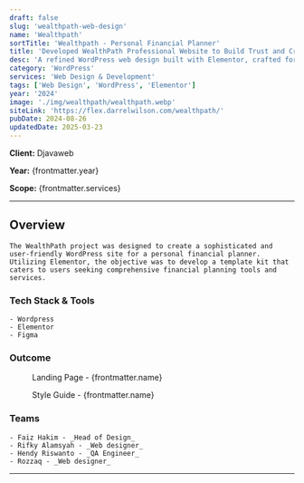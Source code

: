```yaml
---
draft: false
slug: 'wealthpath-web-design'
name: 'Wealthpath'
sortTitle: 'Wealthpath - Personal Financial Planner'
title: 'Developed WealthPath Professional Website to Build Trust and Credibility in Financial Planning'
desc: 'A refined WordPress web design built with Elementor, crafted for a personal financial planner template kit to enhance financial service experiences.'
category: 'WordPress'
services: 'Web Design & Development'
tags: ['Web Design', 'WordPress', 'Elementor']
year: '2024'
image: './img/wealthpath/wealthpath.webp'
siteLink: 'https://flex.darrelwilson.com/wealthpath/'
pubDate: 2024-08-26
updatedDate: 2025-03-23
---
```



**Client:** Djavaweb

**Year:** {frontmatter.year}

**Scope:** {frontmatter.services}

---

## Overview

    The WealthPath project was designed to create a sophisticated and user-friendly WordPress site for a personal financial planner. Utilizing Elementor, the objective was to develop a template kit that caters to users seeking comprehensive financial planning tools and services.


### Tech Stack & Tools

    - Wordpress
    - Elementor
    - Figma

### Outcome

<figure>
  <Picture
    src={landingPage}
    alt='high fidelity design'
    formats={['avif', 'webp']}
  />
  <figcaption class='text-center'>
    Landing Page - {frontmatter.name}
  </figcaption>
</figure>

<figure>
  <Picture
    src={styleGuide}
    alt='high fidelity design'
    formats={['avif', 'webp']}
  />
  <figcaption class='text-center'>
    Style Guide - {frontmatter.name}
  </figcaption>
</figure>

### Teams

    - Faiz Hakim - _Head of Design_
    - Rifky Alamsyah - _Web designer_
    - Hendy Riswanto - _QA Engineer_
    - Rozzaq - _Web designer_

---